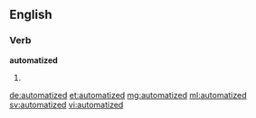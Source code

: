 ==English==

===Verb===
'''automatized'''

# {{past of|automatize}}

[[de:automatized]]
[[et:automatized]]
[[mg:automatized]]
[[ml:automatized]]
[[sv:automatized]]
[[vi:automatized]]